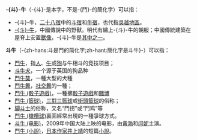 '''-{斗}-牛'''（-{斗}-是本字，不是-{鬥}-的簡化字）可以指：
* -{斗}-牛，[[二十八宿|二十八宿]]中的[[斗宿|斗宿]]和[[牛宿|牛宿]]，也代指[[吳越地區|吳越地區]]。
* [[斗牛_(中國神獸)|-{斗}-牛]]，中國傳說中的野獸。明代有繡上-{斗}-牛的朝服；中國傳統建築在屋脊上安置[[脊獸|獸像]]，-{斗}-牛是[[仙人走獸|其中之一]]。
'''斗牛'''（-{zh-hans:斗是鬥的简化字;zh-hant:簡化字是斗牛}-）可以指：
* [[鬥牛|鬥牛]]，指[[人|人]]、[[牛|牛]]或[[狗|狗]]与牛相斗的竞技项目；
* [[斗牛犬|斗牛犬]]，一个源于英国的狗品种
* [[鬥牛獒|鬥牛獒]]，一種大型的犬種
* [[鬥牛舞|鬥牛舞]]，[[社交舞|社交舞]]的一種；
* [[鬥牛_(骰子遊戲)|鬥牛 (骰子遊戲)]]，一種擲[[骰子|骰子]][[遊戲|遊戲]]和[[賭博|賭博]]
* [[三打三籃球|鬥牛 (籃球)]]，[[三對三籃球|三對三籃球]]或[[街頭籃球|街頭籃球]]的俗称；
* [[脚斗士|脚斗士]]的俗称，又名“鬥拐”或“鬥鸡”等
* [[鬥牛_(橄欖球)|鬥牛 (橄欖球)]]裏面經常出現的一種爭球方式。
* [[斗牛_(电影)|斗牛 (电影)]]，2009年中国大陆上映的电影，由[[黄渤|黄渤]]和[[闫妮|闫妮]]主演。
* [[鬥牛_(小說)|鬥牛 (小說)]]，[[日本|日本]][[作家|作家]][[井上靖|井上靖]]的短篇[[小說|小說]]。

{{disambig|cat=二字消歧義}}